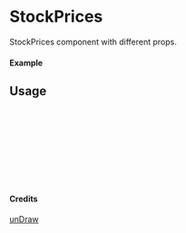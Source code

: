 
<Meta of={StockPrices} title="unDraw/StockPrices" />

# StockPrices

StockPrices component with different props.

#### Example

<Canvas of={StockPrices.Primary} />

## Usage

```ts
import { StockPrices } from "yadl-ui";

const Example = () => {
  return (
      <StockPrices />
  );
};

export default Example;
```

#### Credits
[unDraw](https://undraw.co/illustrations)
